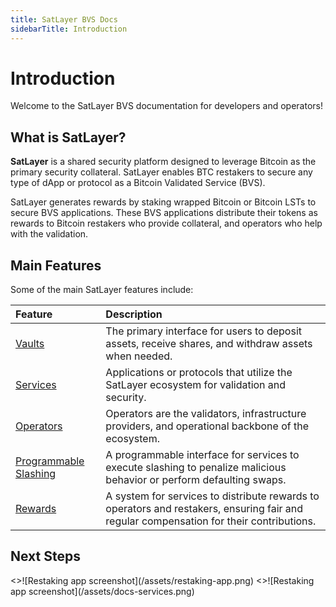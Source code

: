 ```yaml
---
title: SatLayer BVS Docs
sidebarTitle: Introduction
---
```



# Introduction

Welcome to the SatLayer BVS documentation for developers and operators!

## What is SatLayer?

**SatLayer** is a shared security platform designed to leverage Bitcoin as the primary security collateral.
SatLayer enables BTC restakers to secure any type of dApp or protocol as a Bitcoin Validated Service (BVS).

SatLayer generates rewards by staking wrapped Bitcoin or Bitcoin LSTs to secure BVS applications.
These BVS applications distribute their tokens as rewards to Bitcoin restakers who provide collateral,
and operators who help with the validation.

## Main Features

Some of the main SatLayer features include:

| Feature                                            | Description                                                                                                                             |
|:---------------------------------------------------|:----------------------------------------------------------------------------------------------------------------------------------------|
| [Vaults](/getting-started/vaults)                  | The primary interface for users to deposit assets, receive shares, and withdraw assets when needed.                                     |
| [Services](/getting-started/services)              | Applications or protocols that utilize the SatLayer ecosystem for validation and security.                                              |
| [Operators](/getting-started/operators)            | Operators are the validators, infrastructure providers, and operational backbone of the ecosystem.                                      |
| [Programmable Slashing](/getting-started/slashing) | A programmable interface for services to execute slashing to penalize malicious behavior or perform defaulting swaps.                   |
| [Rewards](/getting-started/rewards)   | A system for services to distribute rewards to operators and restakers, ensuring fair and regular compensation for their contributions. |

## Next Steps

<Cards num={2}>
  <Cards.Card arrow title="Restaking App" href="https://app.satlayer.xyz">
    <>![Restaking app screenshot](/assets/restaking-app.png)</>
  </Cards.Card>
  <Cards.Card arrow title="Developing BVS on SatLayer" href="/getting-started/services">
    <>![Restaking app screenshot](/assets/docs-services.png)</>
  </Cards.Card>
</Cards>
